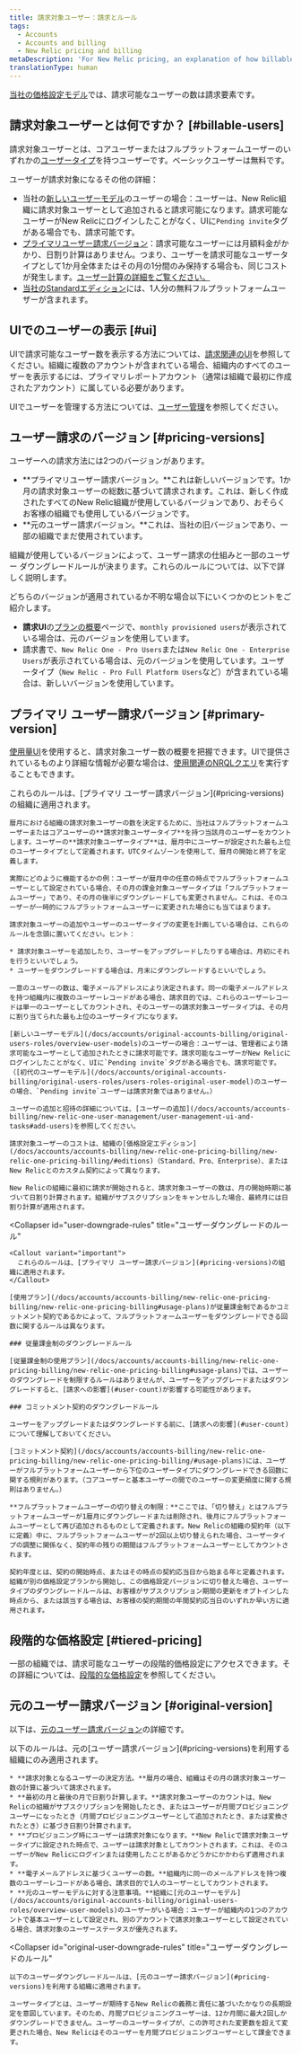 ```yaml
---
title: 請求対象ユーザー：請求とルール
tags:
  - Accounts
  - Accounts and billing
  - New Relic pricing and billing
metaDescription: 'For New Relic pricing, an explanation of how billable users are calculated and rules for downgrading users.'
translationType: human
---
```


[当社の価格設定モデル](/docs/accounts/accounts-billing/new-relic-one-pricing-billing/new-relic-one-pricing-billing)では、請求可能なユーザーの数は請求要素です。

## 請求対象ユーザーとは何ですか？ [#billable-users]

請求対象ユーザーとは、コアユーザーまたはフルプラットフォームユーザーのいずれかの[ユーザータイプ](/docs/accounts/accounts-billing/new-relic-one-user-management/user-type)を持つユーザーです。ベーシックユーザーは無料です。

ユーザーが請求対象になるその他の詳細：

* 当社の[新しいユーザーモデル](/docs/accounts/original-accounts-billing/original-users-roles/overview-user-models)のユーザーの場合：ユーザーは、New Relic組織に請求対象ユーザーとして追加されると請求可能になります。請求可能なユーザーがNew Relicにログインしたことがなく、UIに`Pending invite`タグがある場合でも、請求可能です。
* [プライマリユーザー請求バージョン](#pricing-versions)：請求可能なユーザーには月額料金がかかり、日割り計算はありません。つまり、ユーザーを請求可能なユーザータイプとして1か月全体またはその月の1分間のみ保持する場合も、同じコストが発生します。[ユーザー計算の詳細をご覧ください。](#user-count)
* [当社のStandardエディション](/docs/accounts/accounts-billing/new-relic-one-pricing-billing/new-relic-one-pricing-billing/#editions)には、1人分の無料フルプラットフォームユーザーが含まれます。

## UIでのユーザーの表示 [#ui]

UIで請求可能なユーザー数を表示する方法については、[請求関連のUI](/docs/accounts/accounts-billing/general-account-settings/introduction-account-settings)を参照してください。組織に複数のアカウントが含まれている場合、組織内のすべてのユーザーを表示するには、プライマリレポートアカウント（通常は組織で最初に作成されたアカウント）に属している必要があります。

UIでユーザーを管理する方法については、[ユーザー管理](/docs/accounts/accounts-billing/new-relic-one-user-management/user-management-ui-and-tasks)を参照してください。

## ユーザー請求のバージョン [#pricing-versions]

ユーザーへの請求方法には2つのバージョンがあります。

* **プライマリユーザー請求バージョン。**これは新しいバージョンです。1か月の請求対象ユーザーの総数に基づいて請求されます。これは、新しく作成されたすべてのNew Relic組織が使用しているバージョンであり、おそらくお客様の組織でも使用しているバージョンです。
* **元のユーザー請求バージョン。**これは、当社の旧バージョンであり、一部の組織でまだ使用されています。

組織が使用しているバージョンによって、ユーザー請求の仕組みと一部のユーザー ダウングレードルールが決まります。これらのルールについては、以下で詳しく説明します。

どちらのバージョンが適用されているか不明な場合以下にいくつかのヒントをご紹介します。

* **請求UI**の[プランの概要](/docs/accounts/accounts-billing/new-relic-one-pricing-billing/billing-ui)ページで、`monthly provisioned users`が表示されている場合は、元のバージョンを使用しています。
* 請求書で、`New Relic One - Pro Users`または`New Relic One - Enterprise Users`が表示されている場合は、元のバージョンを使用しています。ユーザータイプ（`New Relic - Pro Full Platform Users`など）が含まれている場合は、新しいバージョンを使用しています。

## プライマリ ユーザー請求バージョン [#primary-version]

[使用量UI](/docs/accounts/accounts-billing/general-account-settings/introduction-account-settings/#pricing)を使用すると、請求対象ユーザー数の概要を把握できます。UIで提供されているものより詳細な情報が必要な場合は、[使用関連のNRQLクエリ](/docs/accounts/accounts-billing/new-relic-one-pricing-billing/usage-queries-alerts)を実行することもできます。

<CollapserGroup>
  <Collapser
    id="user-count"
    title="請求対象ユーザーのカウント方法"
  >
    <Callout variant="important">
      これらのルールは、[プライマリ ユーザー請求バージョン](#pricing-versions)の組織に適用されます。
    </Callout>

    暦月における組織の請求対象ユーザーの数を決定するために、当社はフルプラットフォームユーザーまたはコアユーザーの**請求対象ユーザータイプ**を持つ当該月のユーザーをカウントします。ユーザーの**請求対象ユーザータイプ**は、暦月中にユーザーが設定された最も上位のユーザータイプとして定義されます。UTCタイムゾーンを使用して、暦月の開始と終了を定義します。

    実際にどのように機能するかの例：ユーザーが暦月中の任意の時点でフルプラットフォームユーザーとして設定されている場合、その月の課金対象ユーザータイプは「フルプラットフォームユーザー」であり、その月の後半にダウングレードしても変更されません。これは、そのユーザーが一時的にフルプラットフォームユーザーに変更された場合にも当てはまります。

    請求対象ユーザーの追加やユーザーのユーザータイプの変更を計画している場合は、これらのルールを念頭に置いてください。ヒント：

    * 請求対象ユーザーを追加したり、ユーザーをアップグレードしたりする場合は、月初にそれを行うといいでしょう。
    * ユーザーをダウングレードする場合は、月末にダウングレードするといいでしょう。

    一意のユーザーの数は、電子メールアドレスにより決定されます。同一の電子メールアドレスを持つ組織内に複数のユーザーレコードがある場合、請求目的では、これらのユーザーレコードは単一のユーザーとしてカウントされ、そのユーザーの請求対象ユーザータイプは、その月に割り当てられた最も上位のユーザータイプになります。

    [新しいユーザーモデル](/docs/accounts/original-accounts-billing/original-users-roles/overview-user-models)のユーザーの場合：ユーザーは、管理者により請求可能なユーザーとして追加されたときに請求可能です。請求可能なユーザーがNew Relicにログインしたことがなく、UIに`Pending invite`タグがある場合でも、請求可能です。（[初代のユーザーモデル](/docs/accounts/original-accounts-billing/original-users-roles/users-roles-original-user-model)のユーザーの場合、`Pending invite`ユーザーは請求対象ではありません。）

    ユーザーの追加と招待の詳細については、[ユーザーの追加](/docs/accounts/accounts-billing/new-relic-one-user-management/user-management-ui-and-tasks#add-users)を参照してください。

    請求対象ユーザーのコストは、組織の[価格設定エディション](/docs/accounts/accounts-billing/new-relic-one-pricing-billing/new-relic-one-pricing-billing/#editions)（Standard、Pro、Enterprise）、またはNew Relicとのカスタム契約によって異なります。

    New Relicの組織に最初に請求が開始されると、請求対象ユーザーの数は、月の開始時期に基づいて日割り計算されます。組織がサブスクリプションをキャンセルした場合、最終月には日割り計算が適用されます。
  </Collapser>

  <Collapser
    id="user-downgrade-rules"
    title="ユーザーダウングレードのルール"
  >
    <Callout variant="important">
      これらのルールは、[プライマリ ユーザー請求バージョン](#pricing-versions)の組織に適用されます。
    </Callout>

    [使用プラン](/docs/accounts/accounts-billing/new-relic-one-pricing-billing/new-relic-one-pricing-billing#usage-plans)が従量課金制であるかコミットメント契約であるかによって、フルプラットフォームユーザーをダウングレードできる回数に関するルールは異なります。

    ### 従量課金制のダウングレードルール

    [従量課金制の使用プラン](/docs/accounts/accounts-billing/new-relic-one-pricing-billing/new-relic-one-pricing-billing#usage-plans)では、ユーザーのダウングレードを制限するルールはありませんが、ユーザーをアップグレードまたはダウングレードすると、[請求への影響](#user-count)が影響する可能性があります。

    ### コミットメント契約のダウングレードルール

    ユーザーをアップグレードまたはダウングレードする前に、[請求への影響](#user-count)について理解しておいてください。

    [コミットメント契約](/docs/accounts/accounts-billing/new-relic-one-pricing-billing/new-relic-one-pricing-billing/#usage-plans)には、ユーザーがフルプラットフォームユーザーから下位のユーザータイプにダウングレードできる回数に関する規則があります。（コアユーザーと基本ユーザーの間でのユーザーの変更頻度に関する規則はありません。）

    **フルプラットフォームユーザーの切り替えの制限：**ここでは、「切り替え」とはフルプラットフォームユーザーが1暦月にダウングレードまたは削除され、後月にフルプラットフォームユーザーとして再び追加されるものとして定義されます。New Relicの組織の契約年（以下に定義）中に、フルプラットフォームユーザーが2回以上切り替えられた場合、ユーザータイプの調整に関係なく、契約年の残りの期間はフルプラットフォームユーザーとしてカウントされます。

    契約年度とは、契約の開始時点、またはその時点の契約応当日から始まる年と定義されます。組織が別の価格設定プランから開始し、この価格設定バージョンに切り替えた場合、ユーザータイプのダウングレードルールは、お客様がサブスクリプション期間の更新をオプトインした時点から、または該当する場合は、お客様の契約期間の年間契約応当日のいずれか早い方に適用されます。
  </Collapser>
</CollapserGroup>

## 段階的な価格設定 [#tiered-pricing]

一部の組織では、請求可能なユーザーの段階的価格設定にアクセスできます。その詳細については、[段階的な価格設定](/docs/accounts/accounts-billing/new-relic-one-pricing-billing/new-relic-one-pricing-billing#tiered-pricing)を参照してください。

## 元のユーザー請求バージョン [#original-version]

以下は、[元のユーザー請求バージョン](#pricing-versions)の詳細です。

<CollapserGroup>
  <Collapser
    id="original-user-count"
    title="請求対象ユーザーのカウント方法"
  >
    以下のルールは、元の[ユーザー請求バージョン](#pricing-versions)を利用する組織にのみ適用されます。

    * **請求対象となるユーザーの決定方法。**暦月の場合、組織はその月の請求対象ユーザー数の計算に基づいて請求されます。
    * **最初の月と最後の月で日割り計算します。**請求対象ユーザーのカウントは、New Relicの組織がサブスクリプションを開始したとき、またはユーザーが月間プロビジョニングユーザーになったとき（月間プロビジョニングユーザーとして追加されたとき、または変換されたとき）に基づき日割り計算されます。
    * **プロビジョニング時にユーザーは請求対象になります。**New Relicで請求対象ユーザータイプに設定された時点で、ユーザーは請求対象としてカウントされます。これは、そのユーザーがNew Relicにログインまたは使用したことがあるかどうかにかかわらず適用されます。
    * **電子メールアドレスに基づくユーザーの数。**組織内に同一のメールアドレスを持つ複数のユーザーレコードがある場合、請求目的で1人のユーザーとしてカウントされます。
    * **元のユーザーモデルに対する注意事項。**組織に[元のユーザーモデル](/docs/accounts/original-accounts-billing/original-users-roles/overview-user-models)のユーザーがいる場合：ユーザーが組織内の1つのアカウントで基本ユーザーとして設定され、別のアカウントで請求対象ユーザーとして設定されている場合、請求対象のユーザーステータスが優先されます。
  </Collapser>

  <Collapser
    id="original-user-downgrade-rules"
    title="ユーザーダウングレードのルール"
  >
    以下のユーザーダウングレードルールは、[元のユーザー請求バージョン](#pricing-versions)を利用する組織に適用されます。

    ユーザータイプとは、ユーザーが期待するNew Relicの義務と責任に基づいたかなりの長期設定を意図しています。そのため、月間プロビジョニングユーザーは、12か月間に最大2回しかダウングレードできません。ユーザーのユーザータイプが、この許可された変更数を超えて変更された場合、New Relicはそのユーザーを月間プロビジョニングユーザーとして課金できます。
  </Collapser>
</CollapserGroup>